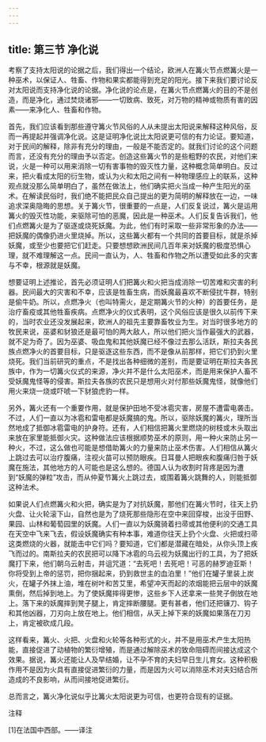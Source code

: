 ```yaml
---
---
---
```

title: 第三节 净化说
---




考察了支持太阳说的论据之后，我们得出一个结论，欧洲人在篝火节点燃篝火是一种巫术，以保证人、牲畜、作物和果实都能得到充足的阳光。接下来我们要讨论反对太阳说而支持净化说的论据。净化说的论点是，在篝火节点燃篝火的目的不是创造，而是净化，通过焚烧诸邪——一切致病、致死，对万物的精神或物质有害的因素——来净化人、牲畜和作物。

首先，我们应该看到那些遵守篝火节风俗的人从未提出太阳说来解释这种风俗，反而一再提起并强调净化说。这是证明净化说比太阳说更可信的有力论证。要知道，对于民间的解释，除非有充分的理由，一般是不能否定的。就我们讨论的这个问题而言，还没有充分的理由予以否定。创造这些篝火节的是些粗野的农民，对他们来说，火是一种可以用来消除一切有害事物的毁灭性力量，这种概念简单明白。反过来，把火看成太阳的衍生物，或认为火和太阳之间有一种物理感应上的联系，这种观点就没那么简单明白了，虽然在做法上，他们确实把火当成一种产生阳光的巫术。在解读民俗时，我们绝不能把民众自己提出的更为简明的解释放在一边，一味追求深奥隐晦的思想。关于篝火节，很重要的一点是，人们反复说过，篝火是运用篝火的毁灭性功能，来驱除可怕的恶魔，因此是一种巫术。人们反复告诉我们，他们点燃篝火是为了驱逐或烧死妖魔。为此，他们有时采取一些非常形象的办法——把妖魔的偶像扔进火里烧掉。所以，这些篝火都有一个共同的首要目标，就是杀掉妖魔，或至少也要把它们赶走。只要想想欧洲民间几百年来对妖魔的极度恐惧心理，就不难理解这一点。民间一直认为，人、牲畜和作物之所以遭受如此多的灾害与不幸，根源就是妖魔。

想要证明上述推论，首先必须证明人们把篝火和火把当成消除一切苦难和灾害的利器。民间最大的灾害和不幸，应该是牲畜生病，而妖魔最喜欢不断侵扰牛群，特别是偷牛奶。所以，点燃净火（也叫特需火，是定期篝火节的火种）的首要任务，是治疗畜疫或其他牲畜疾病。点燃净火的仪式表明，这个风俗应该是很久以前传下来的，当时农业还没发展起来，欧洲人的祖先主要靠畜牧业为生。对当时很多地方的牧民来说，巫婆和豺狼还是最可怕的两大敌人，所以他们把火当作最强大的武器，就不足为奇了。因为巫婆、吸血鬼和其他妖魔已经不像过去那么活跃，斯拉夫各民族点燃净火的首要目标，只是驱逐这些东西，而不是像从前那样，把它们扔到火里烧死。我们当前研究的重点，不是找出各种细微的差别，而是要证明在斯拉夫各民族中，作为一切篝火仪式的来源，净火并不是什么太阳巫术，而是用来保护人畜不受妖魔鬼怪等的侵害。斯拉夫各族的农民只是想用火对付那些妖魔鬼怪，就像他们用火来烧一烧或吓唬一下豺狼虎豹一样。

另外，篝火还有一个重要作用，就是保护田地不受冰雹灾害，房屋不遭雷电袭击。不过，人们一直以为冰雹和雷电都是妖魔搞的鬼。所以，驱除妖魔的篝火，理所当然地成了抵御冰雹雷电的护身符。还有，人们相信把篝火里燃烧的树枝或木头取出来放在家里能抵御火灾。这种做法应该根据顺势巫术的原则，用一种火来防止另一种火，不过，这么做也可能是想借助篝火的力量来防止巫术伤害。人们相信从篝火上跳过去可以治疗腹痛，注视火苗可以预防眼疾。日耳曼人把眼疾和腹痛归咎于妖魔在施法，其他地方的人可能也是这么想的。德国人认为收割时背疼是因为遭到“妖魔的弹粒”攻击，而从仲夏节篝火上跳过去，或围着篝火跳舞的人，则能抵御这种法术。

如果说人们点燃篝火和火把，确实是为了对抗妖魔，那他们在篝火节时，往天上扔火盘、让火轮滚下山，自然也是为了烧死那些隐形在空中来回穿梭，出没于田野、果园、山林和葡萄园里的妖魔。人们一直以为妖魔骑着扫帚或其他便利的交通工具在天空中飞来飞去，假设妖魔确实有种本事，难道你往天上扔个火盘、火把或扫帚这类燃烧的火器，就能击中它们吗？要知道，它们都是潜藏在暗处，从你头顶上疾飞而过的。南斯拉夫的农民把可以降下冰雹的乌云视为妖魔出行的工具，为了把妖魔打下来，他们朝乌云射击，并诅咒道：“去死吧！去死吧！可恶的赫罗迪亚斯！你将受到上帝的惩罚，把你捆起来，扔到救世主的血泊里！”他们在罐子里装上炭火，在罐子外抹上油，堆在树叶和苦艾里，希望冲天而起的浓烟能把云层中的妖魔熏倒，然后掉到地上。为了使妖魔摔得更惨，这些乡下人还拿来一些凳子倒放在地上。落下来的妖魔摔到凳子腿上，肯定摔断腰腿。更有甚者，他们还把镰刀、钩子和其他凶器，刀刃向上放在地上。他们相信，从天上掉下来的妖魔如果落在刀刃上，肯定被砍成几段。

这样看来，篝火、火把、火盘和火轮等各种形式的火，并不是用巫术产生太阳热能，直接促进了动植物的繁衍增殖，而是通过解除巫术的致命阻碍而间接达成这个效果。据说，篝火还能让人及早结婚，让不孕不育的夫妇早日生儿育女。这种积极作用不是因为火具有直接促进繁衍的力量，而是因为火可以消除巫术对夫妇结合所造成的不良影响，从而间接地促进繁衍。

总而言之，篝火净化说似乎比篝火太阳说更为可信，也更符合现有的证据。

注释

[1]在法国中西部。——译注